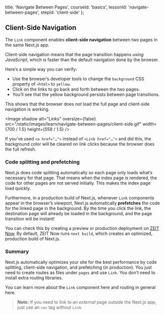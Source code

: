
  title: 'Navigate Between Pages',
  courseId: 'basics',
  lessonId: 'navigate-between-pages',
  stepId: 'client-side'
};

## Client-Side Navigation

The `Link` component enables **client-side navigation** between two pages in the same Next.js app.

Client-side navigation means that the page transition happens _using JavaScript_, which is faster than the default navigation done by the browser.

Here’s a simple way you can verify:

- Use the browser’s developer tools to change the `background` CSS property of `<html>` to `yellow`.
- Click on the links to go back and forth between the two pages.
- You’ll see that the yellow background persists between page transitions.

This shows that the browser does _not_ load the full page and client-side navigation is working.

<Image
  shadow
  alt="Links"
  oversize={false}
  src="/static/images/learn/navigate-between-pages/client-side.gif"
  width={700 / 1.5}
  height={558 / 1.5}
/>

If you’ve used `<a href="…">` instead of `<Link href="…">` and did this, the background color will be cleared on link clicks because the browser does the full refresh.

### Code splitting and prefetching

Next.js does code splitting automatically so each page only loads what’s necessary for that page. That means when the index page is rendered, the code for other pages are not served initially. This makes the index page load quickly.

Furthermore, in a production build of Next.js, whenever `Link` components appear in the browser’s viewport, Next.js automatically **prefetches** the code for the linked page in the background. By the time you click the link, the destination page will already be loaded in the background, and the page transition will be instant!

You can check this by creating a preview or production deployment on [ZEIT Now](https://zeit.co/). By default, ZEIT Now runs `next build`, which creates an optimized, production build of Next.js.

### Summary

Next.js automatically optimizes your site for the best performance by code splitting, client-side navigation, and prefetching (in production). You just need to create routes as files under `pages` and use `Link`. You don’t need to install extra routing libraries.

You can learn more about the `Link` component <Link href="/docs/[...slug]" as="/docs/api-reference/next/link"><a>here</a></Link> and routing in general <Link href="/docs/[...slug]" as="/docs/routing/introduction"><a>here</a></Link>.

> **Note:** If you need to link to an <em>external</em> page outside the Next.js app, just use an `<a>` tag without `Link`.

